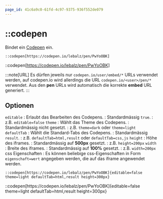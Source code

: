 ```yaml
---
page_id: 41c6a9c0-61fd-4c97-9375-936f552de079
---
```



# ::codepen

Bindet ein [Codepen](https://codepen.io/) ein.

```mdx
::codepen[https://codepen.io/lebalz/pen/PwYoOBK]
```

<BrowserWindow>::codepen[https://codepen.io/lebalz/pen/PwYoOBK]</BrowserWindow>

:::note[URL] Es dürfen jeweils nur `codepen.io/user/embed/*` URLs verwendet werden, auf codepen.io wird allerdings die URL `codepen.io/<user>/pen/*` verwendet. Aus den **pen** URLs wird automatisch die korrekte **embed** URL generiert. :::

## Optionen

`editable` : Erlaubt das Bearbeiten des Codepens. : Standardmässig `true`. : z.B. `editable=false` `theme` : Wählt das Theme des Codepens. : Standardmässig nicht gesetzt. : z.B. `theme=dark` oder `theme=light` `defaultTab` : Wählt die Standard-Tabs des Codepens. : Standardmässig `result`. : z.B. `defaultTab=html,result` oder `defaultTab=css,js` `height` : Höhe des iframes. : Standardmässig auf **500px** gesetzt. : z.B. `height=200px` `width` : Breite des iframes. : Standardmässig auf **100%** gesetzt. : z.B. `width=200px` css Eigenschaften : Es können beliebige css-Eigenschaften in Form `eigenschaft=wert` angegeben werden, die auf das iframe angewendet werden.

```mdx
::codepen[https://codepen.io/lebalz/pen/PwYoOBK]{editable=false theme=light defaultTab=html,result height=300px}
```

<BrowserWindow>
::codepen[https://codepen.io/lebalz/pen/PwYoOBK]{editable=false theme=light defaultTab=html,result height=300px}
</BrowserWindow>
